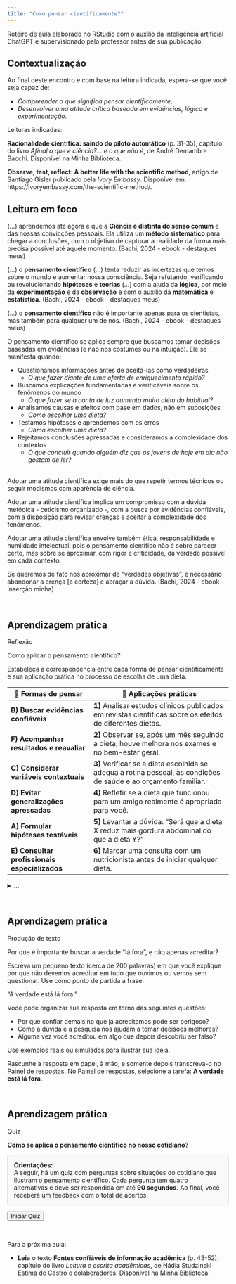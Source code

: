 ```yaml
---
title: "Como pensar cientificamente?"
---
```


::: nota-secundaria
Roteiro de aula elaborado no RStudio com o auxílio da inteligência artificial ChatGPT e supervisionado pelo professor antes de sua publicação.
:::

## Contextualização

Ao final deste encontro e com base na leitura indicada, espera-se que você seja capaz de:

-   *Compreender o que significa pensar cientificamente;*
-   *Desenvolver uma atitude crítica baseada em evidências, lógica e experimentação.*

::: leitura
Leituras indicadas:

**Racionalidade científica: saindo do piloto automático** (p. 31-35), capítulo do livro *Afinal o que é ciência?... e o que não é*, de André Demambre Bacchi. Disponível na Minha Biblioteca.

**Observe, test, reflect: A better life with the scientific method**, artigo de Santiago Gisler publicado pela *Ivory Embassy*. Disponível em: https://ivoryembassy.com/the-scientific-method/.
:::

## Leitura em foco

::: citacao
(...) aprendemos até agora é que a **Ciência é distinta do senso comum** e das nossas convicções pessoais. Ela utiliza um **método sistemático** para chegar a conclusões, com o objetivo de capturar a realidade da forma mais precisa possível até aquele momento. (Bachi, 2024 - ebook - destaques meus)
:::

::: citacao
(...) o **pensamento científico** (...) tenta reduzir as incertezas que temos sobre o mundo e aumentar nossa consciência. Seja refutando, verificando ou revolucionando **hipóteses** e **teorias** (...) com a ajuda da **lógica**, por meio da **experimentação** e da **observação** e com o auxílio da **matemática** e **estatística**. (Bachi, 2024 - ebook - destaques meus)
:::

::: citacao
(...) o **pensamento científico** não é importante apenas para os cientistas, mas também para qualquer um de nós. (Bachi, 2024 - ebook - destaques meus)
:::

::: enfase
O pensamento científico se aplica sempre que buscamos tomar decisões baseadas em evidências (e não nos costumes ou na intuição). Ele se manifesta quando:

-   Questionamos informações antes de aceitá-las como verdadeiras
    -   *O que fazer diante de uma oferta de enriquecimento rápido?*
-   Buscamos explicações fundamentadas e verificáveis sobre os fenômenos do mundo
    -   *O que fazer se a conta de luz aumenta muito além do habitual?*
-   Analisamos causas e efeitos com base em dados, não em suposições
    -   *Como escolher uma dieta?*
-   Testamos hipóteses e aprendemos com os erros
    -   *Como escolher uma dieta?*
-   Rejeitamos conclusões apressadas e consideramos a complexidade dos contextos
    -   *O que concluir quando alguém diz que os jovens de hoje em dia não gostam de ler?*
:::

\
Adotar uma atitude científica exige mais do que repetir termos técnicos ou seguir modismos com aparência de ciência.

Adotar uma atitude científica implica um compromisso com a dúvida metódica - ceticismo organizado -, com a busca por evidências confiáveis, com a disposição para revisar crenças e aceitar a complexidade dos fenômenos.

Adotar uma atitude científica envolve também ética, responsabilidade e humildade intelectual, pois o pensamento científico não é sobre parecer certo, mas sobre se aproximar, com rigor e criticidade, da verdade possível em cada contexto.

::: citacao
Se queremos de fato nos aproximar de “verdades objetivas”, é necessário abandonar a crença \[a certeza\] e abraçar a dúvida. (Bachi, 2024 - ebook - inserção minha)
:::

<br/>

## Aprendizagem prática

::: subtitulo-nao-numerado
Reflexão
:::

::: subsubtitulo-nao-numerado
Como aplicar o pensamento científico?
:::

Estabeleça a correspondência entre cada forma de pensar cientificamente e sua aplicação prática no processo de escolha de uma dieta.

::: destaque
| 🔬 Formas de pensar | 🧩 Aplicações práticas |
|---------------------------|---------------------------------------------|
| **B) Buscar evidências confiáveis** | **1)** Analisar estudos clínicos publicados em revistas científicas sobre os efeitos de diferentes dietas. |
| **F) Acompanhar resultados e reavaliar** | **2)** Observar se, após um mês seguindo a dieta, houve melhora nos exames e no bem-estar geral. |
| **C) Considerar variáveis contextuais** | **3)** Verificar se a dieta escolhida se adequa à rotina pessoal, às condições de saúde e ao orçamento familiar. |
| **D) Evitar generalizações apressadas** | **4)** Refletir se a dieta que funcionou para um amigo realmente é apropriada para você. |
| **A) Formular hipóteses testáveis** | **5)** Levantar a dúvida: “Será que a dieta X reduz mais gordura abdominal do que a dieta Y?” |
| **E) Consultar profissionais especializados** | **6)** Marcar uma consulta com um nutricionista antes de iniciar qualquer dieta. |
:::

<!-- Aqui começa o campo de respostas-->

<details class="resposta-escondida">

<summary>...</summary>

A - 5 B - 1 C - 3 D - 4 E - 6 F - 2

</details>

<!-- Aqui encerra o campo de respostas-->

<br/>

## Aprendizagem prática

::: subtitulo-nao-numerado
Produção de texto
:::

::: subsubtitulo-nao-numerado
Por que é importante buscar a verdade “lá fora”, e não apenas acreditar?
:::

Escreva um pequeno texto (cerca de 200 palavras) em que você explique por que não devemos acreditar em tudo que ouvimos ou vemos sem questionar. Use como ponto de partida a frase:

“A verdade está lá fora.”

Você pode organizar sua resposta em torno das seguintes questões:

-   Por que confiar demais no que já acreditamos pode ser perigoso?
-   Como a dúvida e a pesquisa nos ajudam a tomar decisões melhores?
-   Alguma vez você acreditou em algo que depois descobriu ser falso?

Use exemplos reais ou simulados para ilustrar sua ideia.

Rascunhe a resposta em papel, à mão, e somente depois transcreva-o no [Painel de respostas](portifolio.qmd). No Painel de respostas, selecione a tarefa: **A verdade está lá fora**.

<br/>

## Aprendizagem prática

::: subtitulo-nao-numerado
Quiz
:::

**Como se aplica o pensamento científico no nosso cotidiano?**

```{=html}
<div style="border: 1px solid #ccc; padding: 1em; background-color: #f9f9f9; border-radius: 5px; margin-bottom: 1em;">
  <strong>Orientações:</strong><br/>
  A seguir, há um quiz com perguntas sobre situações do cotidiano que ilustram o pensamento científico. Cada pergunta tem quatro alternativas e deve ser respondida em até <strong>90 segundos</strong>. Ao final, você receberá um feedback com o total de acertos.
</div>

<p><button onclick="iniciarQuiz()">Iniciar Quiz</button></p>

<div id="quiz-container" style="display: none;"></div>

<p id="resultadoFinal" style="font-weight: bold; color: darkgreen;"></p>

<div id="mensagem-final" style="display: none; text-align: center; margin-top: 30px;">
  <h3>🎉 Parabéns! Você concluiu o quiz!</h3>
  <p>Continue praticando o pensamento científico no seu dia a dia!</p>
</div>

<script>
// Banco de perguntas com alternativas e gabarito
const perguntas = [
  {
    texto: "1. João notou que algumas de suas plantas estão morrendo, mesmo com rega frequente. Em vez de trocar de adubo, ele começa a observar os horários de sol e a qualidade da terra. O que isso revela sobre sua postura?",
    alternativas: [
      "Ele está tentando manter a rotina habitual para não piorar o problema.",
      "Ele quer agir rápido para não perder mais plantas.",
      "Ele está observando variáveis antes de formular explicações.",
      "Ele prefere confiar na própria experiência."
    ],
    correta: "c"
  },
  {
    texto: "2. Mariana quer entender por que a conta de luz dobrou no último mês. Ela compara o consumo com meses anteriores, lê sobre tarifas e entrevista um técnico. Isso demonstra:",
    alternativas: [
      "Que ela suspeita de falha no medidor.",
      "Que está coletando relatos para embasar uma reclamação.",
      "Que está buscando dados prévios antes de elaborar uma hipótese.",
      "Que pretende validar suas crenças sobre o aumento."
    ],
    correta: "c"
  }
  // Adicione as demais perguntas aqui seguindo o mesmo formato
];

let atual = 0;
let acertos = 0;
let tempo = 90;
let timer;

function iniciarQuiz() {
  document.getElementById("quiz-container").style.display = "block";
  document.querySelector("button[onclick='iniciarQuiz()']").style.display = "none";
  mostrarPergunta();
}

function mostrarPergunta() {
  const container = document.getElementById("quiz-container");
  container.innerHTML = "";
  const p = perguntas[atual];
  const div = document.createElement("div");
  div.className = "pergunta";
  div.style.display = "block";
  let html = `<p><strong>${p.texto}</strong></p><form>`;
  ["a", "b", "c", "d"].forEach((letra, i) => {
    html += `<label><input type="radio" name="q${atual}" value="${letra}"> ${letra.toUpperCase()}) ${p.alternativas[i]}</label><br>`;
  });
  html += `<br><button type="button" onclick="checkResposta()">Responder</button></form><p id="feedback"></p><p id="timer" style="font-weight:bold;"></p>`;
  html += `<button id="proxima" style="display:none;" onclick="proximaPergunta()">Próxima Pergunta</button>`;
  div.innerHTML = html;
  container.appendChild(div);
  iniciarTimer();
}

function iniciarTimer() {
  tempo = 90;
  clearInterval(timer);
  timer = setInterval(() => {
    document.getElementById("timer").innerText = "⏳ Tempo restante: " + tempo + " segundos";
    tempo--;
    if (tempo < 0) {
      clearInterval(timer);
      document.getElementById("feedback").innerText = "⏰ Tempo esgotado!";
      document.querySelectorAll(`input[name="q${atual}"]`).forEach(e => e.disabled = true);
      document.getElementById("proxima").style.display = "inline";
    }
  }, 1000);
}

function checkResposta() {
  clearInterval(timer);
  const sel = document.querySelector(`input[name="q${atual}"]:checked`);
  if (!sel) {
    document.getElementById("feedback").innerText = "Por favor, selecione uma alternativa.";
    return;
  }
  const correta = perguntas[atual].correta;
  if (sel.value === correta) {
    document.getElementById("feedback").innerText = "✅ Correto!";
    acertos++;
  } else {
    document.getElementById("feedback").innerText = "❌ Incorreto. A resposta correta era: " + correta.toUpperCase() + ")";
  }
  document.querySelectorAll(`input[name="q${atual}"]`).forEach(e => e.disabled = true);
  document.getElementById("proxima").style.display = "inline";
}

function proximaPergunta() {
  atual++;
  if (atual < perguntas.length) {
    mostrarPergunta();
  } else {
    finalizarQuiz();
  }
}

function finalizarQuiz() {
  document.getElementById("quiz-container").style.display = "none";
  document.getElementById("resultadoFinal").innerText = "🎉 Quiz concluído! Você acertou " + acertos + " de " + perguntas.length + " questões.";
  document.getElementById("mensagem-final").style.display = "block";
}
</script>
```

<br/>

::: proxima-aula
[Para a próxima aula:]{.proxima-aula-title}

-   **Leia** o texto **Fontes confiáveis de informação acadêmica** (p. 43-52), capítulo do livro *Leitura e escrita acadêmicas*, de Nádia Studzinski Estima de Castro e colaboradores. Disponível na Minha Biblioteca.
:::
